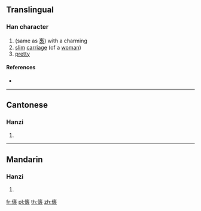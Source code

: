 ==Translingual==

===Han character===
{{Han char|rn=9|rad=人|as=16|sn=18|four=|canj=OYSV|ids=⿰亻褭}}

# (same as [[褭]]) with a charming
# [[slim]] [[carriage]] (of a [[woman]])
# [[pretty]]

====References====
* {{Han ref|kx=0121.070|hdz=10236.140|uh=349F|ud=13471}}

----

==Cantonese==

===Hanzi===
{{yue-hanzi|jyut=[[niu5]], [[seoi1]]|y=niu5, seui1}}

# {{defn|lang=yue|sort=人16}}

----

==Mandarin==

===Hanzi===
{{cmn-hanzi|pin=[[niǎo]] ([[niao3]])|wg=niao<sup>3</sup>}}

# {{defn|lang=cmn|sort=人16}}

[[fr:㒟]]
[[pl:㒟]]
[[th:㒟]]
[[zh:㒟]]